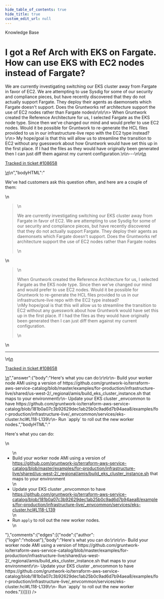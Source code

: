 ```yaml
---
hide_table_of_contents: true
hide_title: true
custom_edit_url: null
---
```



<CenterLayout>
<span class="title">Knowledge Base</span>
<h1>I got a Ref Arch with EKS on Fargate. How can use EKS with EC2 nodes instead of Fargate?</h1>
<GitHub json={{"id":"D_kwDOF8slf84APoIk","number":432,"author":{"login":"rhoboat"},"title":"I got a Ref Arch with EKS on Fargate. How can use EKS with EC2 nodes instead of Fargate?","body":"\nWe've had customers ask this question often, and here are a couple of them:\r\n\r\n> We are currently investigating switching our EKS cluster away from Fargate in favor of EC2. We are attempting to use Sysdig for some of our security and compliance pieces, but have recently discovered that they do not actually support Fargate. They deploy their agents as daemonsets which Fargate doesn't support. Does the Gruntworks ref architecture support the use of EC2 nodes rather than Fargate nodes\r\n\r\n> When Gruntwork created the Reference Architecture for us, I selected Fargate as the EKS node type. Since then we've changed our mind and would prefer to use EC2 nodes. Would it be possible for Gruntwork to re-generate the HCL files provided to us in our infrastructure-live repo with the EC2 type instead? \r\n> My hope/goal is that this will allow us to streamline the transition to EC2 without any guesswork about how Gruntwork would have set this up in the first place. If I had the files as they would have originally been generated then I can just diff them against my current configuration.\n\n---\n\n<ins datetime=\"2022-05-24T22:49:40Z\">\n  <p><a href=\"https://support.gruntwork.io/hc/requests/108658\">Tracked in ticket #108658</a></p>\n</ins>\n","bodyHTML":"<p dir=\"auto\">We've had customers ask this question often, and here are a couple of them:</p>\n<blockquote>\n<p dir=\"auto\">We are currently investigating switching our EKS cluster away from Fargate in favor of EC2. We are attempting to use Sysdig for some of our security and compliance pieces, but have recently discovered that they do not actually support Fargate. They deploy their agents as daemonsets which Fargate doesn't support. Does the Gruntworks ref architecture support the use of EC2 nodes rather than Fargate nodes</p>\n</blockquote>\n<blockquote>\n<p dir=\"auto\">When Gruntwork created the Reference Architecture for us, I selected Fargate as the EKS node type. Since then we've changed our mind and would prefer to use EC2 nodes. Would it be possible for Gruntwork to re-generate the HCL files provided to us in our infrastructure-live repo with the EC2 type instead?<br>\nMy hope/goal is that this will allow us to streamline the transition to EC2 without any guesswork about how Gruntwork would have set this up in the first place. If I had the files as they would have originally been generated then I can just diff them against my current configuration.</p>\n</blockquote>\n<hr>\n<ins datetime=\"2022-05-24T22:49:40Z\">\n  <p dir=\"auto\"><a href=\"https://support.gruntwork.io/hc/requests/108658\" rel=\"nofollow\">Tracked in ticket #108658</a></p>\n</ins>","answer":{"body":"Here's what you can do:\r\n\r\n- Build your worker node AMI using a version of https://github.com/gruntwork-io/terraform-aws-service-catalog/blob/master/examples/for-production/infrastructure-live/shared/us-west-2/_regional/amis/build_eks_cluster_instance.sh that maps to your environment\r\n- Update your EKS cluster _envcommon to have https://github.com/gruntwork-io/terraform-aws-service-catalog/blob/181b0a07c3b92629dec1ab25b0c9ad6d7b94aea8/examples/for-production/infrastructure-live/_envcommon/services/eks-cluster.hcl#L118-L139\r\n- Run `apply` to roll out the new worker nodes.","bodyHTML":"<p dir=\"auto\">Here's what you can do:</p>\n<ul dir=\"auto\">\n<li>Build your worker node AMI using a version of <a href=\"https://github.com/gruntwork-io/terraform-aws-service-catalog/blob/master/examples/for-production/infrastructure-live/shared/us-west-2/_regional/amis/build_eks_cluster_instance.sh\">https://github.com/gruntwork-io/terraform-aws-service-catalog/blob/master/examples/for-production/infrastructure-live/shared/us-west-2/_regional/amis/build_eks_cluster_instance.sh</a> that maps to your environment</li>\n<li>Update your EKS cluster _envcommon to have <a href=\"https://github.com/gruntwork-io/terraform-aws-service-catalog/blob/181b0a07c3b92629dec1ab25b0c9ad6d7b94aea8/examples/for-production/infrastructure-live/_envcommon/services/eks-cluster.hcl#L118-L139\">https://github.com/gruntwork-io/terraform-aws-service-catalog/blob/181b0a07c3b92629dec1ab25b0c9ad6d7b94aea8/examples/for-production/infrastructure-live/_envcommon/services/eks-cluster.hcl#L118-L139</a></li>\n<li>Run <code class=\"notranslate\">apply</code> to roll out the new worker nodes.</li>\n</ul>"},"comments":{"edges":[{"node":{"author":{"login":"rhoboat"},"body":"Here's what you can do:\r\n\r\n- Build your worker node AMI using a version of https://github.com/gruntwork-io/terraform-aws-service-catalog/blob/master/examples/for-production/infrastructure-live/shared/us-west-2/_regional/amis/build_eks_cluster_instance.sh that maps to your environment\r\n- Update your EKS cluster _envcommon to have https://github.com/gruntwork-io/terraform-aws-service-catalog/blob/181b0a07c3b92629dec1ab25b0c9ad6d7b94aea8/examples/for-production/infrastructure-live/_envcommon/services/eks-cluster.hcl#L118-L139\r\n- Run `apply` to roll out the new worker nodes."}}]}}} />

</CenterLayout>
  

<!-- ##DOCS-SOURCER-START
{
  "sourcePlugin": "github-discussions",
  "hash": "408639c78e6459cc44a1ec478ade7171"
}
##DOCS-SOURCER-END -->
